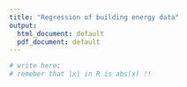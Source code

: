 ```yaml
---
title: "Regression of building energy data"
output:
  html_document: default
  pdf_document: default
---
```




```r
# write here:
# remeber that |x| in R is abs(x) !!
```